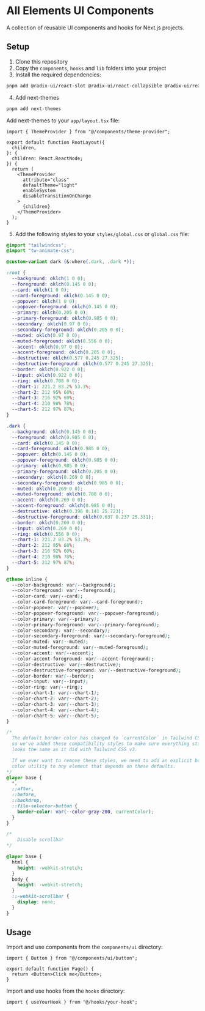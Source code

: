 # All Elements UI Components

A collection of reusable UI components and hooks for Next.js projects.

## Setup

1. Clone this repository
2. Copy the `components`, `hooks` and `lib` folders into your project
3. Install the required dependencies:

```bash
pnpm add @radix-ui/react-slot @radix-ui/react-collapsible @radix-ui/react-dropdown-menu @radix-ui/react-scroll-area @radix-ui/react-avatar @radix-ui/react-slot @radix-ui/react-tabs  @radix-ui/react-select @radix-ui/react-dialog @radix-ui/react-slot @radix-ui/react-checkbox motion @radix-ui/react-radio-group @radix-ui/react-toast  @radix-ui/react-popover @radix-ui/react-dialog @radix-ui/react-tooltip @radix-ui/react-context-menu @radix-ui/react-slider @radix-ui/react-switch @radix-ui/react-separator @internationalized/date @remixicon/react vaul class-variance-authority react-dropzone cmdk react-aria-components react-dropzone tw-animate-css react-hook-form clsx tailwind-merge lucide-react recharts sonner motion zod @hookform/resolvers react-phone-number-input input-otp
```

4. Add next-themes

```bash
pnpm add next-themes
```

Add next-themes to your `app/layout.tsx` file:

```tsx
import { ThemeProvider } from "@/components/theme-provider";

export default function RootLayout({
  children,
}: {
  children: React.ReactNode;
}) {
  return (
    <ThemeProvider
      attribute="class"
      defaultTheme="light"
      enableSystem
      disableTransitionOnChange
    >
      {children}
    </ThemeProvider>
  );
}
```

5. Add the following styles to your `styles/global.css` or `global.css` file:

```css
@import "tailwindcss";
@import "tw-animate-css";

@custom-variant dark (&:where(.dark, .dark *));

:root {
  --background: oklch(1 0 0);
  --foreground: oklch(0.145 0 0);
  --card: oklch(1 0 0);
  --card-foreground: oklch(0.145 0 0);
  --popover: oklch(1 0 0);
  --popover-foreground: oklch(0.145 0 0);
  --primary: oklch(0.205 0 0);
  --primary-foreground: oklch(0.985 0 0);
  --secondary: oklch(0.97 0 0);
  --secondary-foreground: oklch(0.205 0 0);
  --muted: oklch(0.97 0 0);
  --muted-foreground: oklch(0.556 0 0);
  --accent: oklch(0.97 0 0);
  --accent-foreground: oklch(0.205 0 0);
  --destructive: oklch(0.577 0.245 27.325);
  --destructive-foreground: oklch(0.577 0.245 27.325);
  --border: oklch(0.922 0 0);
  --input: oklch(0.922 0 0);
  --ring: oklch(0.708 0 0);
  --chart-1: 221.2 83.2% 53.3%;
  --chart-2: 212 95% 68%;
  --chart-3: 216 92% 60%;
  --chart-4: 210 98% 78%;
  --chart-5: 212 97% 87%;
}

.dark {
  --background: oklch(0.145 0 0);
  --foreground: oklch(0.985 0 0);
  --card: oklch(0.145 0 0);
  --card-foreground: oklch(0.985 0 0);
  --popover: oklch(0.145 0 0);
  --popover-foreground: oklch(0.985 0 0);
  --primary: oklch(0.985 0 0);
  --primary-foreground: oklch(0.205 0 0);
  --secondary: oklch(0.269 0 0);
  --secondary-foreground: oklch(0.985 0 0);
  --muted: oklch(0.269 0 0);
  --muted-foreground: oklch(0.708 0 0);
  --accent: oklch(0.269 0 0);
  --accent-foreground: oklch(0.985 0 0);
  --destructive: oklch(0.396 0.141 25.723);
  --destructive-foreground: oklch(0.637 0.237 25.331);
  --border: oklch(0.269 0 0);
  --input: oklch(0.269 0 0);
  --ring: oklch(0.556 0 0);
  --chart-1: 221.2 83.2% 53.3%;
  --chart-2: 212 95% 68%;
  --chart-3: 216 92% 60%;
  --chart-4: 210 98% 78%;
  --chart-5: 212 97% 87%;
}

@theme inline {
  --color-background: var(--background);
  --color-foreground: var(--foreground);
  --color-card: var(--card);
  --color-card-foreground: var(--card-foreground);
  --color-popover: var(--popover);
  --color-popover-foreground: var(--popover-foreground);
  --color-primary: var(--primary);
  --color-primary-foreground: var(--primary-foreground);
  --color-secondary: var(--secondary);
  --color-secondary-foreground: var(--secondary-foreground);
  --color-muted: var(--muted);
  --color-muted-foreground: var(--muted-foreground);
  --color-accent: var(--accent);
  --color-accent-foreground: var(--accent-foreground);
  --color-destructive: var(--destructive);
  --color-destructive-foreground: var(--destructive-foreground);
  --color-border: var(--border);
  --color-input: var(--input);
  --color-ring: var(--ring);
  --color-chart-1: var(--chart-1);
  --color-chart-2: var(--chart-2);
  --color-chart-3: var(--chart-3);
  --color-chart-4: var(--chart-4);
  --color-chart-5: var(--chart-5);
}

/*
  The default border color has changed to `currentColor` in Tailwind CSS v4,
  so we've added these compatibility styles to make sure everything still
  looks the same as it did with Tailwind CSS v3.

  If we ever want to remove these styles, we need to add an explicit border
  color utility to any element that depends on these defaults.
*/
@layer base {
  *,
  ::after,
  ::before,
  ::backdrop,
  ::file-selector-button {
    border-color: var(--color-gray-200, currentColor);
  }
}

/*
    Disable scrollbar
*/

@layer base {
  html {
    height: -webkit-stretch;
  }
  body {
    height: -webkit-stretch;
  }
  ::-webkit-scrollbar {
    display: none;
  }
}
```

## Usage

Import and use components from the `components/ui` directory:

```tsx
import { Button } from "@/components/ui/button";

export default function Page() {
  return <Button>Click me</Button>;
}
```

Import and use hooks from the `hooks` directory:

```tsx
import { useYourHook } from "@/hooks/your-hook";
```
